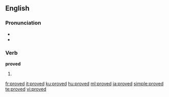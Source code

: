 ==English==

{{rank|island|special|memory|936|proved|plan|pain|official}}

===Pronunciation===
*{{IPA|/'pruːvd/}}
*{{audio|en-us-proved.ogg|Audio (US)}}

===Verb===
'''proved'''
# {{past of|[[prove]]}}

[[fr:proved]]
[[it:proved]]
[[ku:proved]]
[[hu:proved]]
[[ml:proved]]
[[ja:proved]]
[[simple:proved]]
[[te:proved]]
[[vi:proved]]
